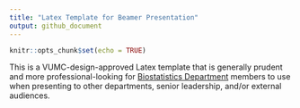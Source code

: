 ```yaml
---
title: "Latex Template for Beamer Presentation"
output: github_document
---
```


```r
knitr::opts_chunk$set(echo = TRUE)
```

This is a VUMC-design-approved Latex template that is generally prudent and more professional-looking for [Biostatistics Department](https://www.vumc.org/biostatistics/vanderbilt-department-biostatistics) members to use when presenting to other departments, senior leadership, and/or external audiences.